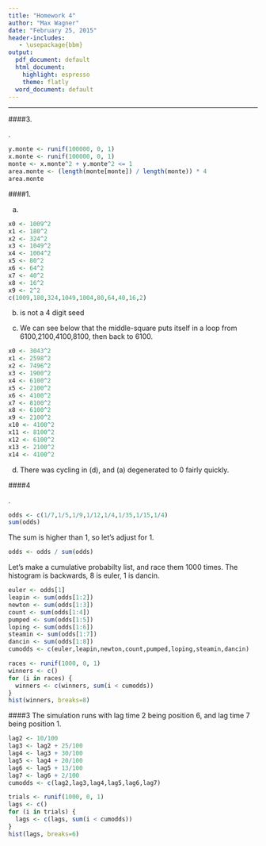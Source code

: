 ```yaml
---
title: "Homework 4"
author: "Max Wagner"
date: "February 25, 2015"
header-includes:
   - \usepackage{bbm}
output:
  pdf_document: default
  html_document:
    highlight: espresso
    theme: flatly
  word_document: default
---
```

***

####3.

.

```r
y.monte <- runif(100000, 0, 1)
x.monte <- runif(100000, 0, 1)
monte <- x.monte^2 + y.monte^2 <= 1
area.monte <- (length(monte[monte]) / length(monte)) * 4
area.monte
```

####1.

a.

```r
x0 <- 1009^2
x1 <- 180^2
x2 <- 324^2
x3 <- 1049^2
x4 <- 1004^2
x5 <- 80^2
x6 <- 64^2
x7 <- 40^2
x8 <- 16^2
x9 <- 2^2
c(1009,180,324,1049,1004,80,64,40,16,2)
```

b. is not a 4 digit seed

c. We can see below that the middle-square puts itself in a loop from 6100,2100,4100,8100, then back to 6100.

```r
x0 <- 3043^2
x1 <- 2598^2
x2 <- 7496^2
x3 <- 1900^2
x4 <- 6100^2
x5 <- 2100^2
x6 <- 4100^2
x7 <- 8100^2
x8 <- 6100^2
x9 <- 2100^2
x10 <- 4100^2
x11 <- 8100^2
x12 <- 6100^2
x13 <- 2100^2
x14 <- 4100^2
```

d. There was cycling in (d), and (a) degenerated to 0 fairly quickly.

####4

.

```r
odds <- c(1/7,1/5,1/9,1/12,1/4,1/35,1/15,1/4)
sum(odds)
```

The sum is higher than 1, so let's adjust for 1.

```r
odds <- odds / sum(odds)
```

Let's make a cumulative probabilty list, and race them 1000 times. The histogram is backwards, 8 is euler, 1 is dancin.

```r
euler <- odds[1]
leapin <- sum(odds[1:2])
newton <- sum(odds[1:3])
count <- sum(odds[1:4])
pumped <- sum(odds[1:5])
loping <- sum(odds[1:6])
steamin <- sum(odds[1:7])
dancin <- sum(odds[1:8])
cumodds <- c(euler,leapin,newton,count,pumped,loping,steamin,dancin)

races <- runif(1000, 0, 1)
winners <- c()
for (i in races) {
  winners <- c(winners, sum(i < cumodds))
}
hist(winners, breaks=8)
```

####3 The simulation runs with lag time 2 being position 6, and lag time 7 being position 1.

```r
lag2 <- 10/100
lag3 <- lag2 + 25/100
lag4 <- lag3 + 30/100
lag5 <- lag4 + 20/100
lag6 <- lag5 + 13/100
lag7 <- lag6 + 2/100
cumodds <- c(lag2,lag3,lag4,lag5,lag6,lag7)

trials <- runif(1000, 0, 1)
lags <- c()
for (i in trials) {
  lags <- c(lags, sum(i < cumodds))
}
hist(lags, breaks=6)
```